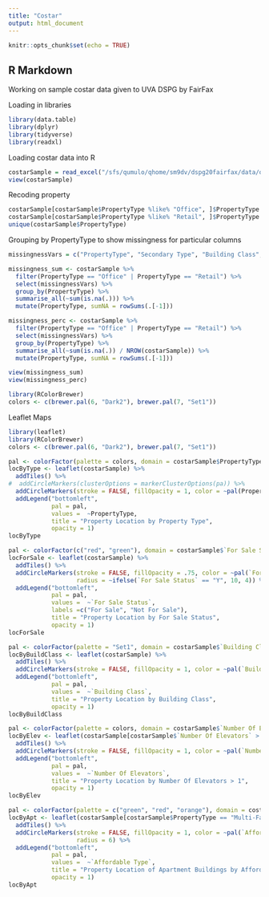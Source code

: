 ```yaml
---
title: "Costar"
output: html_document
---
```


```r
knitr::opts_chunk$set(echo = TRUE)
```

## R Markdown

Working on sample costar data given to UVA DSPG by FairFax


Loading in libraries
```r
library(data.table)
library(dplyr)
library(tidyverse)
library(readxl)
```

Loading costar data into R
```r
costarSample = read_excel("/sfs/qumulo/qhome/sm9dv/dspg20fairfax/data/original/costar/costar_tysons_sample.xlsx")
view(costarSample)
```

Recoding property
```r
costarSample[costarSample$PropertyType %like% "Office", ]$PropertyType <- "Office"
costarSample[costarSample$PropertyType %like% "Retail", ]$PropertyType <- "Retail"
unique(costarSample$PropertyType)
```

Grouping by PropertyType to show missingness for particular columns
```r
missingnessVars = c("PropertyType", "Secondary Type", "Building Class", "For Sale Status", "Style", "Number Of Elevators", "Number Of Parking Spaces", "Number Of Stories", "Office Space" , "Percent Leased", "Vacancy %", "Avg Effective/Unit", "Parking Ratio", "Typical Floor Size", "Number Of Units", "Number Of Parking Spaces", "Tenancy", "Taxes Total", "Developer Name", "Leasing Company Name", "Owner Name", "Recorded Owner Name", "True Owner Name")

missingness_sum <- costarSample %>%
  filter(PropertyType == "Office" | PropertyType == "Retail") %>%
  select(missingnessVars) %>%
  group_by(PropertyType) %>%
  summarise_all(~sum(is.na(.))) %>%
  mutate(PropertyType, sumNA = rowSums(.[-1]))

missingness_perc <- costarSample %>%
  filter(PropertyType == "Office" | PropertyType == "Retail") %>%
  select(missingnessVars) %>%
  group_by(PropertyType) %>%
  summarise_all(~sum(is.na(.)) / NROW(costarSample)) %>%
  mutate(PropertyType, sumNA = rowSums(.[-1]))

view(missingness_sum)
view(missingness_perc)
```


```r
library(RColorBrewer)
colors <- c(brewer.pal(6, "Dark2"), brewer.pal(7, "Set1"))
```


Leaflet Maps
```r
library(leaflet)
library(RColorBrewer)
colors <- c(brewer.pal(6, "Dark2"), brewer.pal(7, "Set1"))

pal <- colorFactor(palette = colors, domain = costarSample$PropertyType)
locByType <- leaflet(costarSample) %>%
  addTiles() %>%
#  addCircleMarkers(clusterOptions = markerClusterOptions(pa)) %>%
  addCircleMarkers(stroke = FALSE, fillOpacity = 1, color = ~pal(PropertyType), radius = 4) %>%
  addLegend("bottomleft", 
            pal = pal, 
            values =  ~PropertyType,
            title = "Property Location by Property Type", 
            opacity = 1)
locByType

pal <- colorFactor(c("red", "green"), domain = costarSample$`For Sale Status`)
locForSale <- leaflet(costarSample) %>%
  addTiles() %>%
  addCircleMarkers(stroke = FALSE, fillOpacity = .75, color = ~pal(`For Sale Status`), 
                   radius = ~ifelse(`For Sale Status` == "Y", 10, 4)) %>%
  addLegend("bottomleft", 
            pal = pal, 
            values =  ~`For Sale Status`,
            labels =c("For Sale", "Not For Sale"),
            title = "Property Location by For Sale Status", 
            opacity = 1)
locForSale

pal <- colorFactor(palette = "Set1", domain = costarSample$`Building Class`)
locByBuildClass <- leaflet(costarSample) %>%
  addTiles() %>%
  addCircleMarkers(stroke = FALSE, fillOpacity = 1, color = ~pal(`Building Class`), radius = 4) %>%
  addLegend("bottomleft", 
            pal = pal, 
            values =  ~`Building Class`,
            title = "Property Location by Building Class", 
            opacity = 1)
locByBuildClass

pal <- colorFactor(palette = colors, domain = costarSample$`Number Of Elevators`)
locByElev <- leaflet(costarSample[costarSample$`Number Of Elevators` > 0, ]) %>%
  addTiles() %>%
  addCircleMarkers(stroke = FALSE, fillOpacity = 1, color = ~pal(`Number Of Elevators`), radius = 5) %>%
  addLegend("bottomleft", 
            pal = pal, 
            values =  ~`Number Of Elevators`,
            title = "Property Location by Number Of Elevators > 1", 
            opacity = 1)
locByElev

pal <- colorFactor(palette = c("green", "red", "orange"), domain = costarSample$`Affordable Type`)
locByApt <- leaflet(costarSample[costarSample$PropertyType == "Multi-Family", ]) %>%
  addTiles() %>%
  addCircleMarkers(stroke = FALSE, fillOpacity = 1, color = ~pal(`Affordable Type`), 
                   radius = 6) %>%
  addLegend("bottomleft", 
            pal = pal, 
            values =  ~`Affordable Type`,
            title = "Property Location of Apartment Buildings by Affordability", 
            opacity = 1)
locByApt
```

